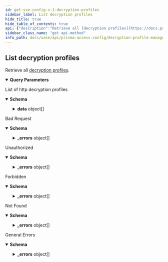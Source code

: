 ```yaml
---
id: get-sse-config-v-1-decryption-profiles
sidebar_label: List decryption profiles
hide_title: true
hide_table_of_contents: true
api: {"description":"Retrieve all [decryption profiles](https://docs.paloaltonetworks.com/network-security/security-policy/objects/decryption-profile).","operationId":"get-sse-config-v1-decryption-profiles","parameters":[{"description":"The maximum number of result objects to return per page.\n","in":"query","name":"limit","required":false,"schema":{"type":"number"}},{"description":"The offset of the result entry.\n","in":"query","name":"offset","required":false,"schema":{"type":"number"}},{"description":"The name of the entry.\n","in":"query","name":"name","required":false,"schema":{"type":"string"}},{"description":"The folder on which you want to perform this operation.\n","in":"query","name":"folder","required":true,"schema":{"enum":["Shared","Mobile Users","Remote Networks","Service Connections","Mobile Users Container","Mobile Users Explicit Proxy"],"type":"string"}}],"responses":{"200":{"content":{"application/json":{"schema":{"properties":{"data":{"allOf":[{"items":{"properties":{"id":{"description":"uuid of the resource","example":"abcd-1234","readOnly":true,"type":"string"},"name":{"description":"Must start with alphanumeric char and should contain only alphanemeric, underscore, hyphen, dot or space","pattern":"^[A-Za-z0-9]{1}[A-Za-z0-9_\\-\\.\\s]{0,}$","type":"string"},"ssl_forward_proxy":{"properties":{"auto_include_altname":{"default":false,"type":"boolean"},"block_client_cert":{"default":false,"type":"boolean"},"block_expired_certificate":{"default":false,"type":"boolean"},"block_timeout_cert":{"default":false,"type":"boolean"},"block_tls13_downgrade_no_resource":{"default":false,"type":"boolean"},"block_unknown_cert":{"default":false,"type":"boolean"},"block_unsupported_cipher":{"default":false,"type":"boolean"},"block_unsupported_version":{"default":false,"type":"boolean"},"block_untrusted_issuer":{"default":false,"type":"boolean"},"restrict_cert_exts":{"default":false,"type":"boolean"},"strip_alpn":{"default":false,"type":"boolean"}},"type":"object"},"ssl_inbound_proxy":{"properties":{"block_if_hsm_unavailable":{"default":false,"type":"boolean"},"block_if_no_resource":{"default":false,"type":"boolean"},"block_unsupported_cipher":{"default":false,"type":"boolean"},"block_unsupported_version":{"default":false,"type":"boolean"}},"type":"object"},"ssl_no_proxy":{"properties":{"block_expired_certificate":{"default":false,"type":"boolean"},"block_untrusted_issuer":{"default":false,"type":"boolean"}},"type":"object"},"ssl_protocol_settings":{"properties":{"auth_algo_md5":{"default":true,"type":"boolean"},"auth_algo_sha1":{"default":true,"type":"boolean"},"auth_algo_sha256":{"default":true,"type":"boolean"},"auth_algo_sha384":{"default":true,"type":"boolean"},"enc_algo_3des":{"default":true,"type":"boolean"},"enc_algo_aes_128_cbc":{"default":true,"type":"boolean"},"enc_algo_aes_128_gcm":{"default":true,"type":"boolean"},"enc_algo_aes_256_cbc":{"default":true,"type":"boolean"},"enc_algo_aes_256_gcm":{"default":true,"type":"boolean"},"enc_algo_chacha20_poly1305":{"default":true,"type":"boolean"},"enc_algo_rc4":{"default":true,"type":"boolean"},"keyxchg_algo_dhe":{"default":true,"type":"boolean"},"keyxchg_algo_ecdhe":{"default":true,"type":"boolean"},"keyxchg_algo_rsa":{"default":true,"type":"boolean"},"max_version":{"default":"tls1-2","enum":["sslv3","tls1-0","tls1-1","tls1-2","tls1-3","max"],"type":"string"},"min_version":{"default":"tls1-0","enum":["sslv3","tls1-0","tls1-1","tls1-2","tls1-3"],"type":"string"}},"type":"object"}},"required":["name"],"type":"object"},"type":"array"}]},"limit":{"default":200,"type":"number"},"offset":{"default":0,"type":"number"},"total":{"type":"number"}},"type":"object"}}},"description":"List of http decryption profiles"},"400":{"content":{"application/json":{"examples":{"input_format_mismatch":{"summary":"Input Format Mismatch","value":{"_errors":[{"code":"E003","details":{},"message":"Input Format Mismatch: input-format=json"}],"_request_id":"abcd-1234"}},"invalid_query_parameter":{"summary":"Invalid Query Parameter","value":{"_errors":[{"code":"E003","details":{},"message":"Invalid Query Parameter: location=invalid"}],"_request_id":"abcd-1234"}},"missing_query_parameter":{"summary":"Missing Query Parameter","value":{"_errors":[{"code":"E003","details":{},"message":"Missing Query Parameter: name"}],"_request_id":"abcd-1234"}},"output_format_mismatch":{"summary":"Output Format Mismatch","value":{"_errors":[{"code":"E003","details":{},"message":"Output Format Mismatch: output-format=json Accept=xml"}],"_request_id":"abcd-1234"}}},"schema":{"properties":{"_errors":{"items":{"properties":{"code":{"type":"string"},"details":{"type":"object"},"help":{"type":"string"},"message":{"type":"string"}},"title":"Cause Info","type":"object"},"type":"array"},"_request_id":{"type":"string"}},"type":"object"}}},"description":"Bad Request"},"401":{"content":{"application/json":{"examples":{"auth_not_authenticated":{"summary":"Not Authenticated","value":{"_errors":[{"code":"E016","details":{},"message":"Not Authenticated"}],"_request_id":"abcd-1234"}},"invalid_credential":{"summary":"Invalid Credential","value":{"_errors":[{"code":"E016","details":{},"message":"Invalid Credential"}],"_request_id":"abcd-1234"}},"key_expired":{"summary":"Key Expired","value":{"_errors":[{"code":"E016","details":{},"message":"Key Expired"}],"_request_id":"abcd-1234"}},"key_too_long":{"summary":"Key Too Long","value":{"_errors":[{"code":"E016","details":{},"message":"Key Too Long"}],"_request_id":"abcd-1234"}},"need_password_change":{"summary":"Need Password Change","value":{"_errors":[{"code":"E016","details":{},"message":"The password needs to be changed."}],"_request_id":"abcd-1234"}}},"schema":{"properties":{"_errors":{"items":{"properties":{"code":{"type":"string"},"details":{"type":"object"},"help":{"type":"string"},"message":{"type":"string"}},"title":"Cause Info","type":"object"},"type":"array"},"_request_id":{"type":"string"}},"type":"object"}}},"description":"Unauthorized"},"403":{"content":{"application/json":{"examples":{"auth_unauthorized":{"summary":"Unauthorized","value":{"_errors":[{"code":"E007","details":{},"message":"Unauthorized"}],"_request_id":"abcd-1234"}}},"schema":{"properties":{"_errors":{"items":{"properties":{"code":{"type":"string"},"details":{"type":"object"},"help":{"type":"string"},"message":{"type":"string"}},"title":"Cause Info","type":"object"},"type":"array"},"_request_id":{"type":"string"}},"type":"object"}}},"description":"Forbidden"},"404":{"content":{"application/json":{"examples":{"object_not_present":{"summary":"Object Not Present","value":{"_errors":[{"code":"E005","details":{},"message":"Object Not Present"}],"_request_id":"abcd-1234"}}},"schema":{"properties":{"_errors":{"items":{"properties":{"code":{"type":"string"},"details":{"type":"object"},"help":{"type":"string"},"message":{"type":"string"}},"title":"Cause Info","type":"object"},"type":"array"},"_request_id":{"type":"string"}},"type":"object"}}},"description":"Not Found"},"default":{"content":{"application/json":{"examples":{"action_not_supported":{"summary":"Action Not Supported","value":{"_errors":[{"code":"E012","details":{},"message":"Action Not Supported: move"}],"_request_id":"abcd-1234"}},"bad_xpath":{"summary":"Bad XPath","value":{"_errors":[{"code":"E013","details":{},"message":"Bad XPath"}],"_request_id":"abcd-1234"}},"invalid_command":{"summary":"Invalid Command","value":{"_errors":[{"code":"E003","details":{},"message":"Invalid Command"}],"_request_id":"abcd-1234"}},"malformed_command":{"summary":"Malformed Command","value":{"_errors":[{"code":"E003","details":{},"message":"Malformed Command"}],"_request_id":"abcd-1234"}},"method_not_allowed":{"summary":"Method Not Supported","value":{"_errors":[{"code":"E012","details":{},"message":"Method Not Supported"}],"_request_id":"abcd-1234"}},"session_timeout":{"summary":"Session Timeout","value":{"_errors":[{"code":4,"details":{},"message":"Session Timeout"}],"_request_id":"abcd-1234"}},"version_not_supported":{"summary":"Version Not Supported","value":{"_errors":[{"code":"E012","details":{},"message":"Version Not Supported"}],"_request_id":"abcd-1234"}}},"schema":{"properties":{"_errors":{"items":{"properties":{"code":{"type":"string"},"details":{"type":"object"},"help":{"type":"string"},"message":{"type":"string"}},"title":"Cause Info","type":"object"},"type":"array"},"_request_id":{"type":"string"}},"type":"object"}}},"description":"General Errors"}},"security":[{"Bearer":[]}],"tags":["DecryptionProfiles"],"method":"get","path":"/sse/config/v1/decryption-profiles","servers":[{"url":"https://api.sase.paloaltonetworks.com"}],"securitySchemes":{"Bearer":{"scheme":"bearer","type":"http"}},"info":{"contact":{},"description":"Manages [decryption profiles](https://docs.paloaltonetworks.com/network-security/security-policy/objects/decryption-profile).\n","title":"Decryption Profile Management","version":"1.0","x-logo":{"url":"pan-logo.png"}},"postman":{"name":"List decryption profiles","description":{"content":"Retrieve all [decryption profiles](https://docs.paloaltonetworks.com/network-security/security-policy/objects/decryption-profile).","type":"text/plain"},"url":{"path":["sse","config","v1","decryption-profiles"],"host":["{{baseUrl}}"],"query":[{"disabled":false,"description":{"content":"The maximum number of result objects to return per page.\n","type":"text/plain"},"key":"limit","value":""},{"disabled":false,"description":{"content":"The offset of the result entry.\n","type":"text/plain"},"key":"offset","value":""},{"disabled":false,"description":{"content":"The name of the entry.\n","type":"text/plain"},"key":"name","value":""},{"disabled":false,"description":{"content":"(Required) The folder on which you want to perform this operation.\n","type":"text/plain"},"key":"folder","value":""}],"variable":[]},"header":[{"key":"Accept","value":"application/json"}],"method":"GET","auth":{"type":"bearer","bearer":[{"type":"any","value":"<Bearer Token>","key":"token"}]}}}
sidebar_class_name: "get api-method"
info_path: docs/sase/api/prisma-access-config/decryption-profile-management
---
```



## List decryption profiles



Retrieve all [decryption profiles](https://docs.paloaltonetworks.com/network-security/security-policy/objects/decryption-profile).

<details style={{"marginBottom":"1rem"}} data-collapsed={false} open={true}><summary style={{}}><strong>Query Parameters</strong></summary><div><ul><ParamsItem className={"paramsItem"} param={{"description":"The maximum number of result objects to return per page.\n","in":"query","name":"limit","required":false,"schema":{"type":"number"}}}></ParamsItem><ParamsItem className={"paramsItem"} param={{"description":"The offset of the result entry.\n","in":"query","name":"offset","required":false,"schema":{"type":"number"}}}></ParamsItem><ParamsItem className={"paramsItem"} param={{"description":"The name of the entry.\n","in":"query","name":"name","required":false,"schema":{"type":"string"}}}></ParamsItem><ParamsItem className={"paramsItem"} param={{"description":"The folder on which you want to perform this operation.\n","in":"query","name":"folder","required":true,"schema":{"enum":["Shared","Mobile Users","Remote Networks","Service Connections","Mobile Users Container","Mobile Users Explicit Proxy"],"type":"string"}}}></ParamsItem></ul></div></details><div><ApiTabs><TabItem label={"200"} value={"200"}><div>

List of http decryption profiles

</div><div><MimeTabs groupId={"mime-type"}><TabItem label={"application/json"} value={"application/json"}><SchemaTabs groupId={"schema-tabs"}><TabItem label={"Schema"} value={"Schema"}><details style={{}} data-collapsed={false} open={true}><summary style={{"textAlign":"left"}}><strong>Schema</strong></summary><div style={{"textAlign":"left","marginLeft":"1rem"}}></div><ul style={{"marginLeft":"1rem"}}><SchemaItem collapsible={true} className={"schemaItem"}><details style={{}}><summary style={{}}><strong>data</strong><span style={{"opacity":"0.6"}}> object[]</span></summary><div style={{"marginLeft":"1rem"}}><SchemaItem collapsible={false} name={"id"} required={false} schemaDescription={"uuid of the resource"} schemaName={"string"} qualifierMessage={undefined} defaultValue={undefined}></SchemaItem><SchemaItem collapsible={false} name={"name"} required={false} schemaDescription={"Must start with alphanumeric char and should contain only alphanemeric, underscore, hyphen, dot or space"} schemaName={"string"} qualifierMessage={"**Possible values:** Value must match regular expression `^[A-Za-z0-9]{1}[A-Za-z0-9_\\-\\.\\s]{0,}$`"} defaultValue={undefined}></SchemaItem><SchemaItem collapsible={true} className={"schemaItem"}><details style={{}}><summary style={{}}><strong>ssl_forward_proxy</strong><span style={{"opacity":"0.6"}}> object</span></summary><div style={{"marginLeft":"1rem"}}><SchemaItem collapsible={false} name={"auto_include_altname"} required={false} schemaDescription={undefined} schemaName={"boolean"} qualifierMessage={undefined} defaultValue={false}></SchemaItem><SchemaItem collapsible={false} name={"block_client_cert"} required={false} schemaDescription={undefined} schemaName={"boolean"} qualifierMessage={undefined} defaultValue={false}></SchemaItem><SchemaItem collapsible={false} name={"block_expired_certificate"} required={false} schemaDescription={undefined} schemaName={"boolean"} qualifierMessage={undefined} defaultValue={false}></SchemaItem><SchemaItem collapsible={false} name={"block_timeout_cert"} required={false} schemaDescription={undefined} schemaName={"boolean"} qualifierMessage={undefined} defaultValue={false}></SchemaItem><SchemaItem collapsible={false} name={"block_tls13_downgrade_no_resource"} required={false} schemaDescription={undefined} schemaName={"boolean"} qualifierMessage={undefined} defaultValue={false}></SchemaItem><SchemaItem collapsible={false} name={"block_unknown_cert"} required={false} schemaDescription={undefined} schemaName={"boolean"} qualifierMessage={undefined} defaultValue={false}></SchemaItem><SchemaItem collapsible={false} name={"block_unsupported_cipher"} required={false} schemaDescription={undefined} schemaName={"boolean"} qualifierMessage={undefined} defaultValue={false}></SchemaItem><SchemaItem collapsible={false} name={"block_unsupported_version"} required={false} schemaDescription={undefined} schemaName={"boolean"} qualifierMessage={undefined} defaultValue={false}></SchemaItem><SchemaItem collapsible={false} name={"block_untrusted_issuer"} required={false} schemaDescription={undefined} schemaName={"boolean"} qualifierMessage={undefined} defaultValue={false}></SchemaItem><SchemaItem collapsible={false} name={"restrict_cert_exts"} required={false} schemaDescription={undefined} schemaName={"boolean"} qualifierMessage={undefined} defaultValue={false}></SchemaItem><SchemaItem collapsible={false} name={"strip_alpn"} required={false} schemaDescription={undefined} schemaName={"boolean"} qualifierMessage={undefined} defaultValue={false}></SchemaItem></div></details></SchemaItem><SchemaItem collapsible={true} className={"schemaItem"}><details style={{}}><summary style={{}}><strong>ssl_inbound_proxy</strong><span style={{"opacity":"0.6"}}> object</span></summary><div style={{"marginLeft":"1rem"}}><SchemaItem collapsible={false} name={"block_if_hsm_unavailable"} required={false} schemaDescription={undefined} schemaName={"boolean"} qualifierMessage={undefined} defaultValue={false}></SchemaItem><SchemaItem collapsible={false} name={"block_if_no_resource"} required={false} schemaDescription={undefined} schemaName={"boolean"} qualifierMessage={undefined} defaultValue={false}></SchemaItem><SchemaItem collapsible={false} name={"block_unsupported_cipher"} required={false} schemaDescription={undefined} schemaName={"boolean"} qualifierMessage={undefined} defaultValue={false}></SchemaItem><SchemaItem collapsible={false} name={"block_unsupported_version"} required={false} schemaDescription={undefined} schemaName={"boolean"} qualifierMessage={undefined} defaultValue={false}></SchemaItem></div></details></SchemaItem><SchemaItem collapsible={true} className={"schemaItem"}><details style={{}}><summary style={{}}><strong>ssl_no_proxy</strong><span style={{"opacity":"0.6"}}> object</span></summary><div style={{"marginLeft":"1rem"}}><SchemaItem collapsible={false} name={"block_expired_certificate"} required={false} schemaDescription={undefined} schemaName={"boolean"} qualifierMessage={undefined} defaultValue={false}></SchemaItem><SchemaItem collapsible={false} name={"block_untrusted_issuer"} required={false} schemaDescription={undefined} schemaName={"boolean"} qualifierMessage={undefined} defaultValue={false}></SchemaItem></div></details></SchemaItem><SchemaItem collapsible={true} className={"schemaItem"}><details style={{}}><summary style={{}}><strong>ssl_protocol_settings</strong><span style={{"opacity":"0.6"}}> object</span></summary><div style={{"marginLeft":"1rem"}}><SchemaItem collapsible={false} name={"auth_algo_md5"} required={false} schemaDescription={undefined} schemaName={"boolean"} qualifierMessage={undefined} defaultValue={true}></SchemaItem><SchemaItem collapsible={false} name={"auth_algo_sha1"} required={false} schemaDescription={undefined} schemaName={"boolean"} qualifierMessage={undefined} defaultValue={true}></SchemaItem><SchemaItem collapsible={false} name={"auth_algo_sha256"} required={false} schemaDescription={undefined} schemaName={"boolean"} qualifierMessage={undefined} defaultValue={true}></SchemaItem><SchemaItem collapsible={false} name={"auth_algo_sha384"} required={false} schemaDescription={undefined} schemaName={"boolean"} qualifierMessage={undefined} defaultValue={true}></SchemaItem><SchemaItem collapsible={false} name={"enc_algo_3des"} required={false} schemaDescription={undefined} schemaName={"boolean"} qualifierMessage={undefined} defaultValue={true}></SchemaItem><SchemaItem collapsible={false} name={"enc_algo_aes_128_cbc"} required={false} schemaDescription={undefined} schemaName={"boolean"} qualifierMessage={undefined} defaultValue={true}></SchemaItem><SchemaItem collapsible={false} name={"enc_algo_aes_128_gcm"} required={false} schemaDescription={undefined} schemaName={"boolean"} qualifierMessage={undefined} defaultValue={true}></SchemaItem><SchemaItem collapsible={false} name={"enc_algo_aes_256_cbc"} required={false} schemaDescription={undefined} schemaName={"boolean"} qualifierMessage={undefined} defaultValue={true}></SchemaItem><SchemaItem collapsible={false} name={"enc_algo_aes_256_gcm"} required={false} schemaDescription={undefined} schemaName={"boolean"} qualifierMessage={undefined} defaultValue={true}></SchemaItem><SchemaItem collapsible={false} name={"enc_algo_chacha20_poly1305"} required={false} schemaDescription={undefined} schemaName={"boolean"} qualifierMessage={undefined} defaultValue={true}></SchemaItem><SchemaItem collapsible={false} name={"enc_algo_rc4"} required={false} schemaDescription={undefined} schemaName={"boolean"} qualifierMessage={undefined} defaultValue={true}></SchemaItem><SchemaItem collapsible={false} name={"keyxchg_algo_dhe"} required={false} schemaDescription={undefined} schemaName={"boolean"} qualifierMessage={undefined} defaultValue={true}></SchemaItem><SchemaItem collapsible={false} name={"keyxchg_algo_ecdhe"} required={false} schemaDescription={undefined} schemaName={"boolean"} qualifierMessage={undefined} defaultValue={true}></SchemaItem><SchemaItem collapsible={false} name={"keyxchg_algo_rsa"} required={false} schemaDescription={undefined} schemaName={"boolean"} qualifierMessage={undefined} defaultValue={true}></SchemaItem><SchemaItem collapsible={false} name={"max_version"} required={false} schemaDescription={undefined} schemaName={"string"} qualifierMessage={"**Possible values:** [`sslv3`, `tls1-0`, `tls1-1`, `tls1-2`, `tls1-3`, `max`]"} defaultValue={"tls1-2"}></SchemaItem><SchemaItem collapsible={false} name={"min_version"} required={false} schemaDescription={undefined} schemaName={"string"} qualifierMessage={"**Possible values:** [`sslv3`, `tls1-0`, `tls1-1`, `tls1-2`, `tls1-3`]"} defaultValue={"tls1-0"}></SchemaItem></div></details></SchemaItem></div></details></SchemaItem><SchemaItem collapsible={false} name={"limit"} required={false} schemaDescription={undefined} schemaName={"number"} qualifierMessage={undefined} defaultValue={200}></SchemaItem><SchemaItem collapsible={false} name={"offset"} required={false} schemaDescription={undefined} schemaName={"number"} qualifierMessage={undefined} defaultValue={0}></SchemaItem><SchemaItem collapsible={false} name={"total"} required={false} schemaDescription={undefined} schemaName={"number"} qualifierMessage={undefined} defaultValue={undefined}></SchemaItem></ul></details></TabItem><TabItem label={"Example (from schema)"} value={"Example (from schema)"}><ResponseSamples responseExample={"{\n  \"data\": [\n    {\n      \"id\": \"abcd-1234\",\n      \"name\": \"string\",\n      \"ssl_forward_proxy\": {\n        \"auto_include_altname\": false,\n        \"block_client_cert\": false,\n        \"block_expired_certificate\": false,\n        \"block_timeout_cert\": false,\n        \"block_tls13_downgrade_no_resource\": false,\n        \"block_unknown_cert\": false,\n        \"block_unsupported_cipher\": false,\n        \"block_unsupported_version\": false,\n        \"block_untrusted_issuer\": false,\n        \"restrict_cert_exts\": false,\n        \"strip_alpn\": false\n      },\n      \"ssl_inbound_proxy\": {\n        \"block_if_hsm_unavailable\": false,\n        \"block_if_no_resource\": false,\n        \"block_unsupported_cipher\": false,\n        \"block_unsupported_version\": false\n      },\n      \"ssl_no_proxy\": {\n        \"block_expired_certificate\": false,\n        \"block_untrusted_issuer\": false\n      },\n      \"ssl_protocol_settings\": {\n        \"auth_algo_md5\": true,\n        \"auth_algo_sha1\": true,\n        \"auth_algo_sha256\": true,\n        \"auth_algo_sha384\": true,\n        \"enc_algo_3des\": true,\n        \"enc_algo_aes_128_cbc\": true,\n        \"enc_algo_aes_128_gcm\": true,\n        \"enc_algo_aes_256_cbc\": true,\n        \"enc_algo_aes_256_gcm\": true,\n        \"enc_algo_chacha20_poly1305\": true,\n        \"enc_algo_rc4\": true,\n        \"keyxchg_algo_dhe\": true,\n        \"keyxchg_algo_ecdhe\": true,\n        \"keyxchg_algo_rsa\": true,\n        \"max_version\": \"tls1-2\",\n        \"min_version\": \"tls1-0\"\n      }\n    }\n  ],\n  \"limit\": 200,\n  \"offset\": 0,\n  \"total\": 0\n}"} language={"json"}></ResponseSamples></TabItem></SchemaTabs></TabItem></MimeTabs></div></TabItem><TabItem label={"400"} value={"400"}><div>

Bad Request

</div><div><MimeTabs groupId={"mime-type"}><TabItem label={"application/json"} value={"application/json"}><SchemaTabs groupId={"schema-tabs"}><TabItem label={"Schema"} value={"Schema"}><details style={{}} data-collapsed={false} open={true}><summary style={{"textAlign":"left"}}><strong>Schema</strong></summary><div style={{"textAlign":"left","marginLeft":"1rem"}}></div><ul style={{"marginLeft":"1rem"}}><SchemaItem collapsible={true} className={"schemaItem"}><details style={{}}><summary style={{}}><strong>_errors</strong><span style={{"opacity":"0.6"}}> object[]</span></summary><div style={{"marginLeft":"1rem"}}><SchemaItem collapsible={false} name={"code"} required={false} schemaDescription={undefined} schemaName={"string"} qualifierMessage={undefined} defaultValue={undefined}></SchemaItem><SchemaItem collapsible={false} name={"details"} required={false} schemaDescription={undefined} schemaName={"object"} qualifierMessage={undefined} defaultValue={undefined}></SchemaItem><SchemaItem collapsible={false} name={"help"} required={false} schemaDescription={undefined} schemaName={"string"} qualifierMessage={undefined} defaultValue={undefined}></SchemaItem><SchemaItem collapsible={false} name={"message"} required={false} schemaDescription={undefined} schemaName={"string"} qualifierMessage={undefined} defaultValue={undefined}></SchemaItem></div></details></SchemaItem><SchemaItem collapsible={false} name={"_request_id"} required={false} schemaDescription={undefined} schemaName={"string"} qualifierMessage={undefined} defaultValue={undefined}></SchemaItem></ul></details></TabItem><TabItem label={"Example (from schema)"} value={"Example (from schema)"}><ResponseSamples responseExample={"{\n  \"_errors\": [\n    {\n      \"code\": \"string\",\n      \"details\": {},\n      \"help\": \"string\",\n      \"message\": \"string\"\n    }\n  ],\n  \"_request_id\": \"string\"\n}"} language={"json"}></ResponseSamples></TabItem><TabItem label={"Input_format_mismatch"} value={"Input_format_mismatch"}><ResponseSamples responseExample={"{\n  \"_errors\": [\n    {\n      \"code\": \"E003\",\n      \"details\": {},\n      \"message\": \"Input Format Mismatch: input-format=json\"\n    }\n  ],\n  \"_request_id\": \"abcd-1234\"\n}"} language={"json"}></ResponseSamples></TabItem><TabItem label={"Invalid_query_parameter"} value={"Invalid_query_parameter"}><ResponseSamples responseExample={"{\n  \"_errors\": [\n    {\n      \"code\": \"E003\",\n      \"details\": {},\n      \"message\": \"Invalid Query Parameter: location=invalid\"\n    }\n  ],\n  \"_request_id\": \"abcd-1234\"\n}"} language={"json"}></ResponseSamples></TabItem><TabItem label={"Missing_query_parameter"} value={"Missing_query_parameter"}><ResponseSamples responseExample={"{\n  \"_errors\": [\n    {\n      \"code\": \"E003\",\n      \"details\": {},\n      \"message\": \"Missing Query Parameter: name\"\n    }\n  ],\n  \"_request_id\": \"abcd-1234\"\n}"} language={"json"}></ResponseSamples></TabItem><TabItem label={"Output_format_mismatch"} value={"Output_format_mismatch"}><ResponseSamples responseExample={"{\n  \"_errors\": [\n    {\n      \"code\": \"E003\",\n      \"details\": {},\n      \"message\": \"Output Format Mismatch: output-format=json Accept=xml\"\n    }\n  ],\n  \"_request_id\": \"abcd-1234\"\n}"} language={"json"}></ResponseSamples></TabItem></SchemaTabs></TabItem></MimeTabs></div></TabItem><TabItem label={"401"} value={"401"}><div>

Unauthorized

</div><div><MimeTabs groupId={"mime-type"}><TabItem label={"application/json"} value={"application/json"}><SchemaTabs groupId={"schema-tabs"}><TabItem label={"Schema"} value={"Schema"}><details style={{}} data-collapsed={false} open={true}><summary style={{"textAlign":"left"}}><strong>Schema</strong></summary><div style={{"textAlign":"left","marginLeft":"1rem"}}></div><ul style={{"marginLeft":"1rem"}}><SchemaItem collapsible={true} className={"schemaItem"}><details style={{}}><summary style={{}}><strong>_errors</strong><span style={{"opacity":"0.6"}}> object[]</span></summary><div style={{"marginLeft":"1rem"}}><SchemaItem collapsible={false} name={"code"} required={false} schemaDescription={undefined} schemaName={"string"} qualifierMessage={undefined} defaultValue={undefined}></SchemaItem><SchemaItem collapsible={false} name={"details"} required={false} schemaDescription={undefined} schemaName={"object"} qualifierMessage={undefined} defaultValue={undefined}></SchemaItem><SchemaItem collapsible={false} name={"help"} required={false} schemaDescription={undefined} schemaName={"string"} qualifierMessage={undefined} defaultValue={undefined}></SchemaItem><SchemaItem collapsible={false} name={"message"} required={false} schemaDescription={undefined} schemaName={"string"} qualifierMessage={undefined} defaultValue={undefined}></SchemaItem></div></details></SchemaItem><SchemaItem collapsible={false} name={"_request_id"} required={false} schemaDescription={undefined} schemaName={"string"} qualifierMessage={undefined} defaultValue={undefined}></SchemaItem></ul></details></TabItem><TabItem label={"Example (from schema)"} value={"Example (from schema)"}><ResponseSamples responseExample={"{\n  \"_errors\": [\n    {\n      \"code\": \"string\",\n      \"details\": {},\n      \"help\": \"string\",\n      \"message\": \"string\"\n    }\n  ],\n  \"_request_id\": \"string\"\n}"} language={"json"}></ResponseSamples></TabItem><TabItem label={"Auth_not_authenticated"} value={"Auth_not_authenticated"}><ResponseSamples responseExample={"{\n  \"_errors\": [\n    {\n      \"code\": \"E016\",\n      \"details\": {},\n      \"message\": \"Not Authenticated\"\n    }\n  ],\n  \"_request_id\": \"abcd-1234\"\n}"} language={"json"}></ResponseSamples></TabItem><TabItem label={"Invalid_credential"} value={"Invalid_credential"}><ResponseSamples responseExample={"{\n  \"_errors\": [\n    {\n      \"code\": \"E016\",\n      \"details\": {},\n      \"message\": \"Invalid Credential\"\n    }\n  ],\n  \"_request_id\": \"abcd-1234\"\n}"} language={"json"}></ResponseSamples></TabItem><TabItem label={"Key_expired"} value={"Key_expired"}><ResponseSamples responseExample={"{\n  \"_errors\": [\n    {\n      \"code\": \"E016\",\n      \"details\": {},\n      \"message\": \"Key Expired\"\n    }\n  ],\n  \"_request_id\": \"abcd-1234\"\n}"} language={"json"}></ResponseSamples></TabItem><TabItem label={"Key_too_long"} value={"Key_too_long"}><ResponseSamples responseExample={"{\n  \"_errors\": [\n    {\n      \"code\": \"E016\",\n      \"details\": {},\n      \"message\": \"Key Too Long\"\n    }\n  ],\n  \"_request_id\": \"abcd-1234\"\n}"} language={"json"}></ResponseSamples></TabItem><TabItem label={"Need_password_change"} value={"Need_password_change"}><ResponseSamples responseExample={"{\n  \"_errors\": [\n    {\n      \"code\": \"E016\",\n      \"details\": {},\n      \"message\": \"The password needs to be changed.\"\n    }\n  ],\n  \"_request_id\": \"abcd-1234\"\n}"} language={"json"}></ResponseSamples></TabItem></SchemaTabs></TabItem></MimeTabs></div></TabItem><TabItem label={"403"} value={"403"}><div>

Forbidden

</div><div><MimeTabs groupId={"mime-type"}><TabItem label={"application/json"} value={"application/json"}><SchemaTabs groupId={"schema-tabs"}><TabItem label={"Schema"} value={"Schema"}><details style={{}} data-collapsed={false} open={true}><summary style={{"textAlign":"left"}}><strong>Schema</strong></summary><div style={{"textAlign":"left","marginLeft":"1rem"}}></div><ul style={{"marginLeft":"1rem"}}><SchemaItem collapsible={true} className={"schemaItem"}><details style={{}}><summary style={{}}><strong>_errors</strong><span style={{"opacity":"0.6"}}> object[]</span></summary><div style={{"marginLeft":"1rem"}}><SchemaItem collapsible={false} name={"code"} required={false} schemaDescription={undefined} schemaName={"string"} qualifierMessage={undefined} defaultValue={undefined}></SchemaItem><SchemaItem collapsible={false} name={"details"} required={false} schemaDescription={undefined} schemaName={"object"} qualifierMessage={undefined} defaultValue={undefined}></SchemaItem><SchemaItem collapsible={false} name={"help"} required={false} schemaDescription={undefined} schemaName={"string"} qualifierMessage={undefined} defaultValue={undefined}></SchemaItem><SchemaItem collapsible={false} name={"message"} required={false} schemaDescription={undefined} schemaName={"string"} qualifierMessage={undefined} defaultValue={undefined}></SchemaItem></div></details></SchemaItem><SchemaItem collapsible={false} name={"_request_id"} required={false} schemaDescription={undefined} schemaName={"string"} qualifierMessage={undefined} defaultValue={undefined}></SchemaItem></ul></details></TabItem><TabItem label={"Example (from schema)"} value={"Example (from schema)"}><ResponseSamples responseExample={"{\n  \"_errors\": [\n    {\n      \"code\": \"string\",\n      \"details\": {},\n      \"help\": \"string\",\n      \"message\": \"string\"\n    }\n  ],\n  \"_request_id\": \"string\"\n}"} language={"json"}></ResponseSamples></TabItem><TabItem label={"Auth_unauthorized"} value={"Auth_unauthorized"}><ResponseSamples responseExample={"{\n  \"_errors\": [\n    {\n      \"code\": \"E007\",\n      \"details\": {},\n      \"message\": \"Unauthorized\"\n    }\n  ],\n  \"_request_id\": \"abcd-1234\"\n}"} language={"json"}></ResponseSamples></TabItem></SchemaTabs></TabItem></MimeTabs></div></TabItem><TabItem label={"404"} value={"404"}><div>

Not Found

</div><div><MimeTabs groupId={"mime-type"}><TabItem label={"application/json"} value={"application/json"}><SchemaTabs groupId={"schema-tabs"}><TabItem label={"Schema"} value={"Schema"}><details style={{}} data-collapsed={false} open={true}><summary style={{"textAlign":"left"}}><strong>Schema</strong></summary><div style={{"textAlign":"left","marginLeft":"1rem"}}></div><ul style={{"marginLeft":"1rem"}}><SchemaItem collapsible={true} className={"schemaItem"}><details style={{}}><summary style={{}}><strong>_errors</strong><span style={{"opacity":"0.6"}}> object[]</span></summary><div style={{"marginLeft":"1rem"}}><SchemaItem collapsible={false} name={"code"} required={false} schemaDescription={undefined} schemaName={"string"} qualifierMessage={undefined} defaultValue={undefined}></SchemaItem><SchemaItem collapsible={false} name={"details"} required={false} schemaDescription={undefined} schemaName={"object"} qualifierMessage={undefined} defaultValue={undefined}></SchemaItem><SchemaItem collapsible={false} name={"help"} required={false} schemaDescription={undefined} schemaName={"string"} qualifierMessage={undefined} defaultValue={undefined}></SchemaItem><SchemaItem collapsible={false} name={"message"} required={false} schemaDescription={undefined} schemaName={"string"} qualifierMessage={undefined} defaultValue={undefined}></SchemaItem></div></details></SchemaItem><SchemaItem collapsible={false} name={"_request_id"} required={false} schemaDescription={undefined} schemaName={"string"} qualifierMessage={undefined} defaultValue={undefined}></SchemaItem></ul></details></TabItem><TabItem label={"Example (from schema)"} value={"Example (from schema)"}><ResponseSamples responseExample={"{\n  \"_errors\": [\n    {\n      \"code\": \"string\",\n      \"details\": {},\n      \"help\": \"string\",\n      \"message\": \"string\"\n    }\n  ],\n  \"_request_id\": \"string\"\n}"} language={"json"}></ResponseSamples></TabItem><TabItem label={"Object_not_present"} value={"Object_not_present"}><ResponseSamples responseExample={"{\n  \"_errors\": [\n    {\n      \"code\": \"E005\",\n      \"details\": {},\n      \"message\": \"Object Not Present\"\n    }\n  ],\n  \"_request_id\": \"abcd-1234\"\n}"} language={"json"}></ResponseSamples></TabItem></SchemaTabs></TabItem></MimeTabs></div></TabItem><TabItem label={"default"} value={"default"}><div>

General Errors

</div><div><MimeTabs groupId={"mime-type"}><TabItem label={"application/json"} value={"application/json"}><SchemaTabs groupId={"schema-tabs"}><TabItem label={"Schema"} value={"Schema"}><details style={{}} data-collapsed={false} open={true}><summary style={{"textAlign":"left"}}><strong>Schema</strong></summary><div style={{"textAlign":"left","marginLeft":"1rem"}}></div><ul style={{"marginLeft":"1rem"}}><SchemaItem collapsible={true} className={"schemaItem"}><details style={{}}><summary style={{}}><strong>_errors</strong><span style={{"opacity":"0.6"}}> object[]</span></summary><div style={{"marginLeft":"1rem"}}><SchemaItem collapsible={false} name={"code"} required={false} schemaDescription={undefined} schemaName={"string"} qualifierMessage={undefined} defaultValue={undefined}></SchemaItem><SchemaItem collapsible={false} name={"details"} required={false} schemaDescription={undefined} schemaName={"object"} qualifierMessage={undefined} defaultValue={undefined}></SchemaItem><SchemaItem collapsible={false} name={"help"} required={false} schemaDescription={undefined} schemaName={"string"} qualifierMessage={undefined} defaultValue={undefined}></SchemaItem><SchemaItem collapsible={false} name={"message"} required={false} schemaDescription={undefined} schemaName={"string"} qualifierMessage={undefined} defaultValue={undefined}></SchemaItem></div></details></SchemaItem><SchemaItem collapsible={false} name={"_request_id"} required={false} schemaDescription={undefined} schemaName={"string"} qualifierMessage={undefined} defaultValue={undefined}></SchemaItem></ul></details></TabItem><TabItem label={"Example (from schema)"} value={"Example (from schema)"}><ResponseSamples responseExample={"{\n  \"_errors\": [\n    {\n      \"code\": \"string\",\n      \"details\": {},\n      \"help\": \"string\",\n      \"message\": \"string\"\n    }\n  ],\n  \"_request_id\": \"string\"\n}"} language={"json"}></ResponseSamples></TabItem><TabItem label={"Action_not_supported"} value={"Action_not_supported"}><ResponseSamples responseExample={"{\n  \"_errors\": [\n    {\n      \"code\": \"E012\",\n      \"details\": {},\n      \"message\": \"Action Not Supported: move\"\n    }\n  ],\n  \"_request_id\": \"abcd-1234\"\n}"} language={"json"}></ResponseSamples></TabItem><TabItem label={"Bad_xpath"} value={"Bad_xpath"}><ResponseSamples responseExample={"{\n  \"_errors\": [\n    {\n      \"code\": \"E013\",\n      \"details\": {},\n      \"message\": \"Bad XPath\"\n    }\n  ],\n  \"_request_id\": \"abcd-1234\"\n}"} language={"json"}></ResponseSamples></TabItem><TabItem label={"Invalid_command"} value={"Invalid_command"}><ResponseSamples responseExample={"{\n  \"_errors\": [\n    {\n      \"code\": \"E003\",\n      \"details\": {},\n      \"message\": \"Invalid Command\"\n    }\n  ],\n  \"_request_id\": \"abcd-1234\"\n}"} language={"json"}></ResponseSamples></TabItem><TabItem label={"Malformed_command"} value={"Malformed_command"}><ResponseSamples responseExample={"{\n  \"_errors\": [\n    {\n      \"code\": \"E003\",\n      \"details\": {},\n      \"message\": \"Malformed Command\"\n    }\n  ],\n  \"_request_id\": \"abcd-1234\"\n}"} language={"json"}></ResponseSamples></TabItem><TabItem label={"Method_not_allowed"} value={"Method_not_allowed"}><ResponseSamples responseExample={"{\n  \"_errors\": [\n    {\n      \"code\": \"E012\",\n      \"details\": {},\n      \"message\": \"Method Not Supported\"\n    }\n  ],\n  \"_request_id\": \"abcd-1234\"\n}"} language={"json"}></ResponseSamples></TabItem><TabItem label={"Session_timeout"} value={"Session_timeout"}><ResponseSamples responseExample={"{\n  \"_errors\": [\n    {\n      \"code\": 4,\n      \"details\": {},\n      \"message\": \"Session Timeout\"\n    }\n  ],\n  \"_request_id\": \"abcd-1234\"\n}"} language={"json"}></ResponseSamples></TabItem><TabItem label={"Version_not_supported"} value={"Version_not_supported"}><ResponseSamples responseExample={"{\n  \"_errors\": [\n    {\n      \"code\": \"E012\",\n      \"details\": {},\n      \"message\": \"Version Not Supported\"\n    }\n  ],\n  \"_request_id\": \"abcd-1234\"\n}"} language={"json"}></ResponseSamples></TabItem></SchemaTabs></TabItem></MimeTabs></div></TabItem></ApiTabs></div>
      